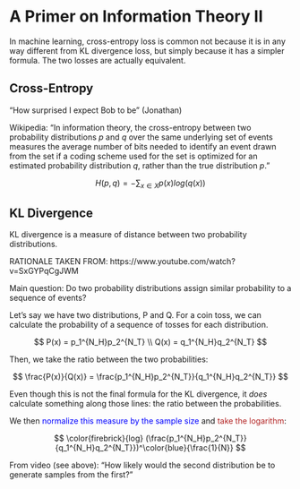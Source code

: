 # A Primer on Information Theory II

In machine learning, cross-entropy loss is common not because it is in any way different from KL divergence loss, but simply because it has a simpler formula.
The two losses are actually equivalent.



## Cross-Entropy

"How surprised I expect Bob to be" (Jonathan)

Wikipedia:
"In information theory, the cross-entropy between two probability distributions $p$ and $q$ over the same underlying set of events measures the average number of bits needed to identify an event drawn from the set if a coding scheme used for the set is optimized for an estimated probability distribution $q$, rather than the true distribution $p$."

$$
H(p, q) = -\sum_{x \in X}p(x)log(q(x))
$$






## KL Divergence

KL divergence is a measure of distance between two probability distributions.

RATIONALE TAKEN FROM: https://www.youtube.com/watch?v=SxGYPqCgJWM

Main question:
Do two probability distributions assign similar probability to a sequence of events?

Let's say we have two distributions, P and Q.
For a coin toss, we can calculate the probability of a sequence of tosses for each distribution.

$$
P(x) = p_1^{N_H}p_2^{N_T} \\
Q(x) = q_1^{N_H}q_2^{N_T}
$$

Then, we take the ratio between the two probabilities:

$$
\frac{P(x)}{Q(x)} = \frac{p_1^{N_H}p_2^{N_T}}{q_1^{N_H}q_2^{N_T}}
$$

Even though this is not the final formula for the KL divergence, it *does* calculate something along those lines: the ratio between the probabilities.

We then <span style="color: blue">normalize this measure by the sample size</span> and <span style="color: firebrick">take the logarithm</span>:

$$
\color{firebrick}{log} (\frac{p_1^{N_H}p_2^{N_T}}{q_1^{N_H}q_2^{N_T}})^\color{blue}{\frac{1}{N}}
$$

From video (see above):
"How likely would the second distribution be to generate samples from the first?"


